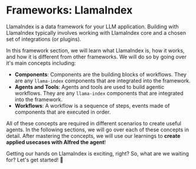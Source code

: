 # Frameworks: LlamaIndex

LlamaIndex is a data framework for your LLM application. Building with LlamaIndex typically involves working with LlamaIndex core and a chosen set of integrations (or plugins).

In this framework section, we will learn what LlamaIndex is, how it works, and how it is different from other frameworks. We will do so by going over it's main concepts including:

- **Components**: Components are the building blocks of workflows. They are any `llama-index` components that are integrated into the framework.
- **Agents and Tools**: Agents and tools are used to build agentic workflows. They are any `llama-index` components that are integrated into the framework.
- **Workflows**: A workflow is a sequence of steps, events made of components that are executed in order.

All of these concepts are required in different scenarios to create useful agents.
In the following sections, we will go over each of these concepts in detail.
After mastering the concepts, we will use our learnings to **create applied usecases with Alfred the agent**!

Getting our hands on LlamaIndex is exciting, right? So, what are we waiting for? Let's get started! 🚀